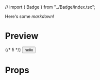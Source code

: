 // import { Badge } from "../Badge/index.tsx";

<Meta title="Test" />

Here's some _markdown_!

# Preview

<Preview>
  <Story name="button">
    {/* <Badge>5</Badge> */}
    <Button>hello</Button>
  </Story>
</Preview>

# Props

<Props of={Button} />

